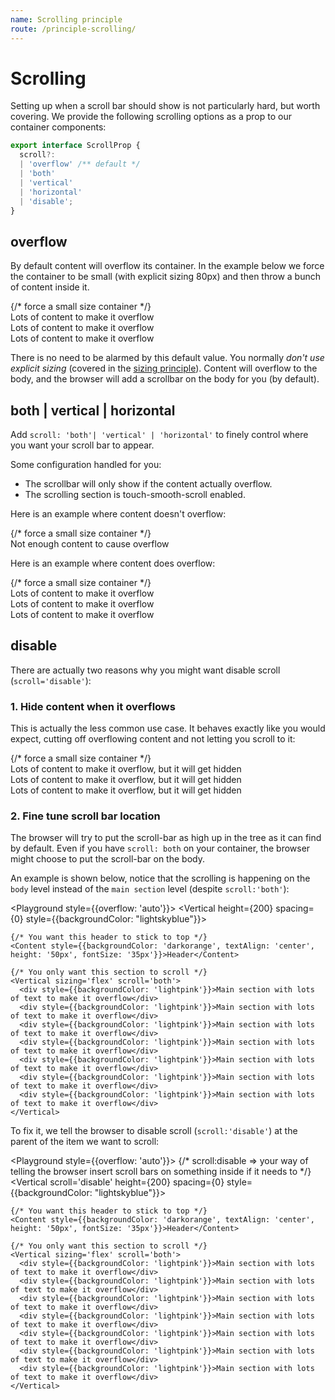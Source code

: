 ```yaml
---
name: Scrolling principle
route: /principle-scrolling/
---
```



# Scrolling

Setting up when a scroll bar should show is not particularly hard, but worth covering. We provide the following scrolling options as a prop to our container components:

```ts
export interface ScrollProp {
  scroll?:
  | 'overflow' /** default */
  | 'both'
  | 'vertical'
  | 'horizontal'
  | 'disable';
}
```

## overflow
By default content will overflow its container. In the example below we force the container to be small (with explicit sizing 80px) and then throw a bunch of content inside it.

<Playground>
  {/* force a small size container */}
  <Vertical height={80} style={{backgroundColor: "lightskyblue"}}>
    <div style={{backgroundColor: 'lightpink'}}>Lots of content to make it overflow</div>
    <div style={{backgroundColor: 'lightpink'}}>Lots of content to make it overflow</div>
    <div style={{backgroundColor: 'lightpink'}}>Lots of content to make it overflow</div>
  </Vertical>
</Playground>

There is no need to be alarmed by this default value. You normally *don't use explicit sizing* (covered in the [sizing principle][principle-sizing]). Content will overflow to the body, and the browser will add a scrollbar on the body for you (by default).

## both | vertical | horizontal

Add `scroll: 'both'| 'vertical' | 'horizontal'` to finely control where you want your scroll bar to appear. 

Some configuration handled for you: 
* The scrollbar will only show if the content actually overflow.
* The scrolling section is touch-smooth-scroll enabled.

Here is an example where content doesn't overflow: 

<Playground>
  {/* force a small size container */}
  <Vertical height={80} scroll='both' style={{backgroundColor: "lightskyblue"}}>
    <div style={{backgroundColor: 'lightpink'}}>Not enough content to cause overflow</div>
  </Vertical>
</Playground>

Here is an example where content does overflow: 

<Playground>
  {/* force a small size container */}
  <Vertical height={80} scroll='both' style={{backgroundColor: "lightskyblue"}}>
    <div style={{backgroundColor: 'lightpink'}}>Lots of content to make it overflow</div>
    <div style={{backgroundColor: 'lightpink'}}>Lots of content to make it overflow</div>
    <div style={{backgroundColor: 'lightpink'}}>Lots of content to make it overflow</div>
  </Vertical>
</Playground>

## disable
There are actually two reasons why you might want disable scroll (`scroll='disable'`): 

### 1. Hide content when it overflows

This is actually the less common use case. It behaves exactly like you would expect, cutting off overflowing content and not letting you scroll to it: 

<Playground>
  {/* force a small size container */}
  <Vertical height={80} scroll='disable' style={{backgroundColor: "lightskyblue"}}>
    <div style={{backgroundColor: 'lightpink'}}>Lots of content to make it overflow, but it will get hidden</div>
    <div style={{backgroundColor: 'lightpink'}}>Lots of content to make it overflow, but it will get hidden</div>
    <div style={{backgroundColor: 'lightpink'}}>Lots of content to make it overflow, but it will get hidden</div>
  </Vertical>
</Playground>

### 2. Fine tune scroll bar location

The browser will try to put the scroll-bar as high up in the tree as it can find by default. Even if you have `scroll: both` on your container, the browser might choose to put the scroll-bar on the body. 


An example is shown below, notice that the scrolling is happening on the `body` level instead of the `main section` level (despite `scroll:'both'`):

<Playground style={{overflow: 'auto'}}>
  <Vertical height={200} spacing={0} style={{backgroundColor: "lightskyblue"}}>

    {/* You want this header to stick to top */}
    <Content style={{backgroundColor: 'darkorange', textAlign: 'center', height: '50px', fontSize: '35px'}}>Header</Content>

    {/* You only want this section to scroll */}
    <Vertical sizing='flex' scroll='both'>
      <div style={{backgroundColor: 'lightpink'}}>Main section with lots of text to make it overflow</div>
      <div style={{backgroundColor: 'lightpink'}}>Main section with lots of text to make it overflow</div>
      <div style={{backgroundColor: 'lightpink'}}>Main section with lots of text to make it overflow</div>
      <div style={{backgroundColor: 'lightpink'}}>Main section with lots of text to make it overflow</div>
      <div style={{backgroundColor: 'lightpink'}}>Main section with lots of text to make it overflow</div>
      <div style={{backgroundColor: 'lightpink'}}>Main section with lots of text to make it overflow</div>
      <div style={{backgroundColor: 'lightpink'}}>Main section with lots of text to make it overflow</div>
    </Vertical>

  </Vertical>
</Playground>

To fix it, we tell the browser to disable scroll (`scroll:'disable'`) at the parent of the item we want to scroll:

<Playground style={{overflow: 'auto'}}>
  {/* scroll:disable => your way of telling the browser insert scroll bars on something inside if it needs to */}
  <Vertical scroll='disable' height={200} spacing={0} style={{backgroundColor: "lightskyblue"}}>

    {/* You want this header to stick to top */}
    <Content style={{backgroundColor: 'darkorange', textAlign: 'center', height: '50px', fontSize: '35px'}}>Header</Content>

    {/* You only want this section to scroll */}
    <Vertical sizing='flex' scroll='both'>
      <div style={{backgroundColor: 'lightpink'}}>Main section with lots of text to make it overflow</div>
      <div style={{backgroundColor: 'lightpink'}}>Main section with lots of text to make it overflow</div>
      <div style={{backgroundColor: 'lightpink'}}>Main section with lots of text to make it overflow</div>
      <div style={{backgroundColor: 'lightpink'}}>Main section with lots of text to make it overflow</div>
      <div style={{backgroundColor: 'lightpink'}}>Main section with lots of text to make it overflow</div>
      <div style={{backgroundColor: 'lightpink'}}>Main section with lots of text to make it overflow</div>
      <div style={{backgroundColor: 'lightpink'}}>Main section with lots of text to make it overflow</div>
    </Vertical>

  </Vertical>
</Playground>

[principle-sizing]:../principle-sizing/